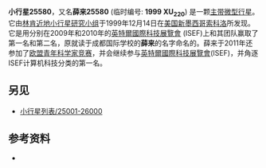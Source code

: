 '''小行星25580'''，又名'''薛来25580''' (临时编号: '''1999 XU<sub>220</sub>''') 是一颗[[主小行星带|主带]][[微型行星|微型行星]]。它由[[林肯近地小行星研究小组|林肯近地小行星研究小组]]于1999年12月14日在[[美国|美国]][[新墨西哥州|新墨西哥]][[索科罗县|索科洛]]所发现。它是用分别在2009年和2010年的[[英特爾國際科技展覽會|英特爾國際科技展覽會]] (ISEF)上和其团队赢取了第一名和第二名，原就读于成都国际学校的'''薛来'''的名字命名的。薛来于2011年还参加了[[欧盟青年科学家竞赛|欧盟青年科学家竞赛]]，并会继续参与[[英特爾國際科技展覽會|英特爾國際科技展覽會]](ISEF)，并角逐ISEF计算机科技分类的第一名。

==另见==
*[[小行星列表/25001-26000|小行星列表/25001-26000]]

==参考资料==
*{{JPL Small Body}}

{{beltasteroid-stub}}
{{MinorPlanets Navigator|(25579) 1999 XO217|(25581) 1999 XD221}}
{{DEFAULTSORT:Xuelai}}